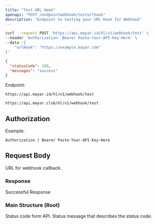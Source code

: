 ```yaml
---
title: "Test URL Hook"
openapi: "POST /endpointwebhook/testurlhook"
description: "Endpoint to testing your URL Hook for Webhook"
---
```


<RequestExample>

```bash Request Example
curl --request POST 'https://api.mayar.id/hl/v1/webhook/test' \
--header 'Authorization: Bearer Paste-Your-API-Key-Here' \
--data '{
    "urlHook": "https://example.mayar.com"
}'
```

</RequestExample>

<ResponseExample>

```json Response Example 200
{
  "statusCode": 200,
  "messages": "success"
}
```

</ResponseExample>

Endpoint:

<CodeGroup>

```Production Production
https://api.mayar.id/hl/v1/webhook/test
```


```Sandbox Sandbox
https://api.mayar.club/hl/v1/webhook/test
```

</CodeGroup>

## Authorization

<ResponseField name="Authorization" type="string" required>
  Example:

  `Authorization | Bearer Paste-Your-API-Key-Here`
</ResponseField>

## Request Body

<ParamField path="urlHook" type="string" required>
  URL for webhook callback.
</ParamField>

### Response

Successful Response

### Main Structure (Root)

<ResponseField name="statusCode" type="integer" required>
  Status code form API.
</ResponseField>

<ResponseField name="messages" type="string" required>
  Status message that describes the status code.
</ResponseField>